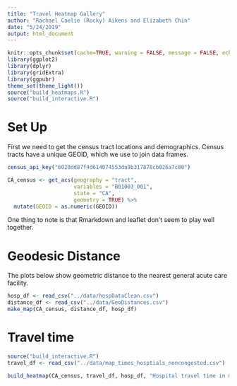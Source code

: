 ```yaml
---
title: "Travel Heatmap Gallery"
author: "Rachael Caelie (Rocky) Aikens and Elizabeth Chin"
date: "5/24/2019"
output: html_document
---
```


```r
knitr::opts_chunk$set(cache=TRUE, warning = FALSE, message = FALSE, echo = FALSE, fig.align = "center", fig.height = 4)
library(ggplot2)
library(dplyr)
library(gridExtra)
library(ggpubr)
theme_set(theme_light())
source("build_heatmaps.R")
source("build_interactive.R")
```

# Set Up

First we need to get the census tract locations and demographics.  Census tracts have a unique GEOID, which we use to join data frames.

```r
census_api_key("6020dd87f4d614074553da9b317878cb026a7c88")

CA_census <- get_acs(geography = "tract", 
                     variables = "B01003_001", 
                     state = "CA",
                     geometry = TRUE) %>%
  mutate(GEOID = as.numeric(GEOID))
```

One thing to note is that Rmarkdown and leaflet don't seem to play well together.

# Geodesic Distance

The plots below show geometric distance to the nearest general acute care facility.

```r
hosp_df <- read_csv("../data/hospDataClean.csv")
distance_df <- read_csv("../data/GeoDistances.csv")
make_map(CA_census, distance_df, hosp_df)
```

# Travel time

```r
source("build_interactive.R")
travel_df <- read_csv("../data/map_times_hosptials_noncongested.csv")

build_heatmap(CA_census, travel_df, hosp_df, "Hospital travel time in minutes", "travel_change_hospital_noncongested.csv")
```

